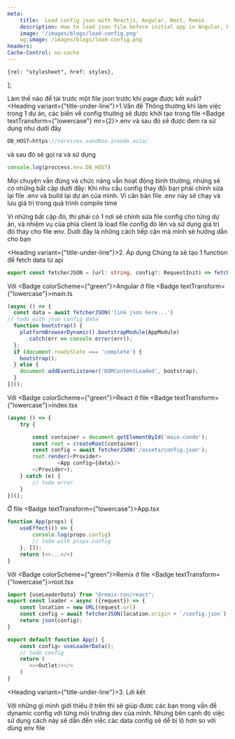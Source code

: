 ```yaml
---
meta:
    title:  Load config json with Reactjs, Angular, Next, Remix
    description: How to load json file before initial app in Angular, React, Next and Remix
    image: '/images/blogs/load-config.png'
    og:image: /images/blogs/load-config.png
headers:
Cache-Control: no-cache
---
```



    {rel: "stylesheet", href: styles},
];


<Heading marginBottom={4}>Làm thế nào để tải trước một file json trước khi page được kết xuất?</Heading>
<Heading variant={"title-under-line"}>1.Vấn đề</Heading>
<Box marginY={4}>
    Thông thường khi làm việc trong 1 dự án, các biến về config thường sẽ được khởi tạo trong file <Badge
    textTransform={"lowercase"} mr={2}>.env</Badge> và sau đó sẽ được đem ra sử dụng như dưới đây
</Box>

```js
DB_HOST=https://services.sandbox.icondo.asia/
```

<Box marginY={4}>
    và sau đó sẽ gọi ra và sử dụng
</Box>


```js
console.log(proccess.env.DB_HOST)
```
<Box marginY={4}>
    Mọi chuyện vẫn đúng và chức năng vẫn hoạt động bình thường, nhưng sẽ có những bất cập dưới đây:
    <UnorderedList my={2}>
        <ListItem>
            Khi nhu cầu config thay đổi bạn phải chỉnh sửa lại file .env và build lại dự án của mình. Vì căn bản file
            .env
            này sẽ chạy và lưu giá trị trong quá trình <Badge colorScheme={"green"}>compile time</Badge>
        </ListItem>
    </UnorderedList>
    <p>Vì những bất cập đó, thì phải có 1 nơi sẽ chỉnh sửa file config cho từng dự án, và nhiệm vụ của phía client là
        load file config đó lên và sử dụng giá trị đó thay cho file env. Dưới đây là những cách tiếp cận mà mình sẽ
        hướng dẫn cho bạn</p>
</Box>

<Heading variant={"title-under-line"}>2. Áp dụng</Heading>
<Box marginY={4}>
    Chúng ta sẽ tạo 1 function để fetch data từ api
</Box>

```ts
export const fetcherJSON = (url: string, config?: RequestInit) => fetch(url, config).then((res) => res.json());
```

<Box marginY={4}>Với <Badge colorScheme={"green"}>Angular</Badge> ở file <Badge
    textTransform={"lowercase"}>main.ts</Badge></Box>

```ts
(async () => {
  const data = await fetcherJSON('link json here...')
// todo with json config data
  function bootstrap() {
    platformBrowserDynamic().bootstrapModule(AppModule)
      .catch(err => console.error(err));
  };
  if (document.readyState === 'complete') {
    bootstrap();
  } else {
    document.addEventListener('DOMContentLoaded', bootstrap);
  }
})();
```

<Box marginY={4}>Với <Badge colorScheme={"green"}>React</Badge> ở file <Badge
    textTransform={"lowercase"}>index.tsx</Badge></Box>

```ts
(async () => {
    try {

        const container = document.getElementById('main-condo');
        const root = createRoot(container);
        const config = await fetcherJSON('/assets/config.json');
        root.render(<Provider>
                <App config={data}/>
        </Provider>);
    } catch (e) {
        // todo error
    }
})();
```
<Box marginY={4}>Ở file <Badge
    textTransform={"lowercase"}>App.tsx</Badge></Box>

```ts
function App(props) {
    useEffect(() => {
        console.log(props.config)
        // todo with props.config
    }, []);
    return (<>...</>)
}
```

<Box marginY={4}>Với <Badge colorScheme={"green"}>Remix</Badge> ở file <Badge
    textTransform={"lowercase"}>root.tsx</Badge></Box>

```ts
import {useLoaderData} from "@remix-run/react";
export const loader = async ({request}) => {
    const location = new URL(request.url)
    const config = await fetcherJSON(location.origin + `/config.json`);
    return json(config);
}

export default function App() {
    const config= useLoaderData();
    // todo config
    return (
       <><Outlet/></>
    )
}
```

<Heading variant={"title-under-line"}>3. Lời kết</Heading>

<Box marginY={4}>Với những gì mình giới thiệu ở trên thì sẽ giúp được các bạn trong vấn đề dynamic config với từng môi
    trường dev của mình. Nhưng bên cạnh đó việc sử dụng cách này sẽ dẫn đến việc các data config sẽ dễ bị lộ hơn so với
    dùng env file</Box>
